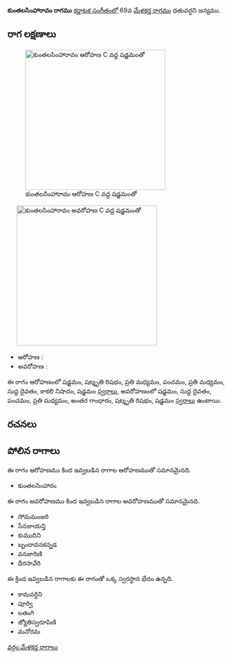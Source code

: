 {{Infobox ragam
	| name          	= కుంతలసింహారావం
	| synonym	    	= 
	| mela          	= 
	| chakra        	= 
	| janaka        	= 
	| type          	= షడవ
	| arohanam      	= {{svaraC|S|R3|M2|P|M2|D1|N3|S'}} 
	| avarohanam    	= {{svaraC|S'|D1|P|M2|G3|R3|S}}
	| jeeva         	=
	| chhaya        	=
	| nyasa         	=
	| vishesha      	= 
	| equivalent  		= 
}}
{{కర్ణాటక సంగీత రాగాలు}}
'''కుంతలసింహారావం రాగము''' [[కర్ణాటక సంగీతం]]లో 69వ [[మేళకర్త రాగము]] ధతువర్ధని జన్యము. 


==రాగ లక్షణాలు==
[[Image:kuntalasimharavam_ar_kb2wiki.png|thumb|right|316px|''కుంతలసింహారావం'' ఆరోహణ C వద్ద షడ్జమంతో]]
	[[Image:kuntalasimharavam_av_kb2wiki.png|thumb|right|316px|''కుంతలసింహారావం'' అవరోహణ C వద్ద షడ్జమంతో]]

* ఆరోహణ : {{svaraC|S|R3|M2|P|M2|D1|N3|S'}} 
* అవరోహణ : {{svaraC|S'|D1|P|M2|G3|R3|S}}

ఈ రాగం ఆరోహణంలో షడ్జమం, షట్శృతి రిషభం, ప్రతి మధ్యమం, పంచమం, ప్రతి మధ్యమం, సుద్ద దైవతం, కాకలి  నిషాదం, షడ్జమం [[స్వరాలు]], అవరోహణంలో షడ్జమం, సుద్ద దైవతం, పంచమం, ప్రతి మధ్యమం, అంతర గాంధారం, షట్శృతి రిషభం, షడ్జమం [[స్వరాలు]] ఉంటాయి.

==రచనలు==



==పోలిన రాగాలు==
ఈ రాగం ఆరోహణము కింద ఇవ్వబడిన రాగాల ఆరోహణముతో సమానమైనది.
* కుంతలసింహారం

ఈ రాగం అవరోహణము కింద ఇవ్వబడిన రాగాల అవరోహణముతో సమానమైనది.
* సోమమంజరి
* సేనజాయన్తి
* కుముదిని
* బృందావనకన్నడ
* వనజారిణి
* ధీరసావేరి

ఈ క్రింద ఇవ్వబడిన రాగాలకు ఈ రాగంతో ఒక్క స్వరస్థాన భేదం ఉన్నది.
* కామవర్ధిని
* పూర్వి
* లతంగి
* జ్యోతిస్వరూపిణి
* మనోరమ



[[వర్గం:మేళకర్త రాగాలు]]